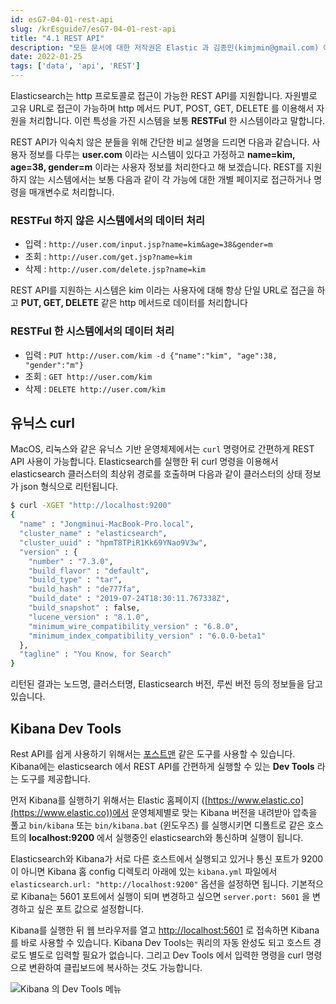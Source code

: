 ```yaml
---
id: esG7-04-01-rest-api
slug: /krEsguide7/esG7-04-01-rest-api
title: "4.1 REST API"
description: "모든 문서에 대한 저작권은 Elastic 과 김종민(kimjmin@gmail.com) 에게 있으며 허가되지 않은 무단 복제나 배포 및 출판을 금지합니다. 본 문서의 내용 및 포함된 자료를 인용하고자 하는 경우 출처를 명시하고 게재된 주소를 김종민(kimjmin@gmail.com)에게 알려주시기 바랍니다."
date: 2022-01-25
tags: ['data', 'api', 'REST']
---
```


Elasticsearch는 http 프로토콜로 접근이 가능한 REST API를 지원합니다. 자원별로 고유 URL로 접근이 가능하며 http 메서드 PUT, POST, GET, DELETE 를 이용해서 자원을 처리합니다. 이런 특성을 가진 시스템을 보통 **RESTFul** 한 시스템이라고 말합니다.

REST API가 익숙치 않은 분들을 위해 간단한 비교 설명을 드리면 다음과 같습니다. 사용자 정보를 다루는 **user.com** 이라는 시스템이 있다고 가정하고 **name=kim, age=38, gender=m** 이라는 사용자 정보를 처리한다고 해 보겠습니다. REST를 지원하지 않는 시스템에서는 보통 다음과 같이 각 가능에 대한 개별 페이지로 접근하거나 명령을 매개변수로 처리합니다.

### RESTFul 하지 않은 시스템에서의 데이터 처리

* 입력 : `http://user.com/input.jsp?name=kim&age=38&gender=m`
* 조회 : `http://user.com/get.jsp?name=kim`
* 삭제 : `http://user.com/delete.jsp?name=kim`

REST API를 지원하는 시스템은 kim 이라는 사용자에 대해 항상 단일 URL로 접근을 하고 **PUT, GET, DELETE** 같은 http 메서드로 데이터를 처리합니다

### RESTFul 한 시스템에서의 데이터 처리

* 입력 : `PUT http://user.com/kim -d {"name":"kim", "age":38, "gender":"m"}`
* 조회 : `GET http://user.com/kim`
* 삭제 : `DELETE http://user.com/kim`

## 유닉스 curl

MacOS, 리눅스와 같은 유닉스 기반 운영체제에서는 `curl` 명령어로 간편하게 REST API 사용이 가능합니다. Elasticsearch를 실행한 뒤 curl 명령을 이용해서 elasticsearch 클러스터의 최상위 경로를 호출하며 다음과 같이 클러스터의 상태 정보가 json 형식으로 리턴됩니다.

```bash
$ curl -XGET "http://localhost:9200"
{
  "name" : "Jongminui-MacBook-Pro.local",
  "cluster_name" : "elasticsearch",
  "cluster_uuid" : "hpmT8TPiR1Kk69YNao9V3w",
  "version" : {
    "number" : "7.3.0",
    "build_flavor" : "default",
    "build_type" : "tar",
    "build_hash" : "de777fa",
    "build_date" : "2019-07-24T18:30:11.767338Z",
    "build_snapshot" : false,
    "lucene_version" : "8.1.0",
    "minimum_wire_compatibility_version" : "6.8.0",
    "minimum_index_compatibility_version" : "6.0.0-beta1"
  },
  "tagline" : "You Know, for Search"
}
```

리턴된 결과는 노드명, 클러스터명, Elasticsearch 버전, 루씬 버전 등의 정보들을 담고 있습니다.

## Kibana Dev Tools

Rest API를 쉽게 사용하기 위해서는 [포스트맨](https://www.getpostman.com) 같은 도구를 사용할 수 있습니다. Kibana에는 elasticsearch 에서 REST API를 간편하게 실행할 수 있는 **Dev Tools** 라는 도구를 제공합니다.

먼저 Kibana를 실행하기 위해서는 Elastic 홈페이지 ([https://www.elastic.co](https://www.elastic.co))에서 운영체제별로 맞는 Kibana 버전을 내려받아 압축을 풀고 `bin/kibana` 또는 `bin/kibana.bat` (윈도우즈) 를 실행시키면 디폴트로 같은 호스트의 **localhost:9200** 에서 실행중인 elasticsearch와 통신하며 실행이 됩니다.

Elasticsearch와 Kibana가 서로 다른 호스트에서 실행되고 있거나 통신 포트가 9200이 아니면 Kibana 홈 config 디렉토리 아래에 있는 `kibana.yml` 파일에서 `elasticsearch.url: "http://localhost:9200"` 옵션을 설정하면 됩니다. 기본적으로 Kibana는 5601 포트에서 실행이 되며 변경하고 싶으면 `server.port: 5601` 을 변경하고 싶은 포트 값으로 설정합니다.

Kibana를 실행한 뒤 웹 브라우저를 열고 [http://localhost:5601](http://localhost:5601) 로 접속하면 Kibana를 바로 사용할 수 있습니다. Kibana Dev Tools는 쿼리의 자동 완성도 되고 호스트 경로도 별도로 입력할 필요가 없습니다. 그리고 Dev Tools 에서 입력한 명령을 curl 명령으로 변환하여 클립보드에 복사하는 것도 가능합니다.

![Kibana 의 Dev Tools 메뉴](../assets/04-01_kibana_dev_tools.png)

